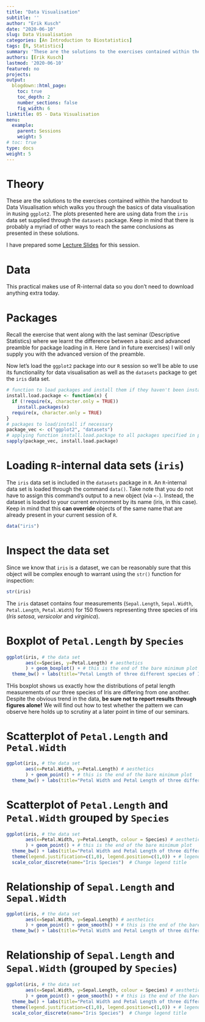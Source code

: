 ```yaml
---
title: "Data Visualisation"
subtitle: ''
author: "Erik Kusch"
date: "2020-06-10"
slug: Data Visualisation
categories: [An Introduction to Biostatistics]
tags: [R, Statistics]
summary: 'These are the solutions to the exercises contained within the handout to Data Visualisation which walks you through the basics of data visualisation in `R`using `ggplot2`. The plots presented here are using data from the `iris` data set supplied through the `datasets` package.'
authors: [Erik Kusch]
lastmod: '2020-06-10'
featured: no
projects:
output:
  blogdown::html_page:
    toc: true
    toc_depth: 2
    number_sections: false
    fig_width: 6
linktitle: 05 - Data Visualisation
menu:
  example:
    parent: Sessions 
    weight: 5
# toc: true
type: docs
weight: 5
---
```


# Theory
These are the solutions to the exercises contained within the handout to Data Visualisation which walks you through the basics of data visualisation in `R`using `ggplot2`. The plots presented here are using data from the `iris` data set supplied through the `datasets` package. Keep in mind that there is probably a myriad of other ways to reach the same conclusions as presented in these solutions.

I have prepared some [Lecture Slides](/courses/An Introduction to Biostatistics/05---Data-Visualisation_Handout.html) for this session.

# Data 
This practical makes use of R-internal data so you don't need to download anything extra today.

# Packages
Recall the exercise that went along with the last seminar (Descriptive Statistics) where we learnt the difference between a basic and advanced preamble for package loading in `R`. Here (and in future exercises) I will only supply you with the advanced version of the preamble.  

Now let's load the `ggplot2` package into our `R` session so we'll be able to use its functionality for data visualisation as well as the `datasets` package to get the `iris` data set.

```r
# function to load packages and install them if they haven't been installed yet
install.load.package <- function(x) {
  if (!require(x, character.only = TRUE))
    install.packages(x)
  require(x, character.only = TRUE)
}
# packages to load/install if necessary
package_vec <- c("ggplot2", "datasets")
# applying function install.load.package to all packages specified in package_vec
sapply(package_vec, install.load.package)
```

# Loading `R`-internal data sets (`iris`)  
The `iris` data set is included in the `datasets` package in `R`. An `R`-internal data set is loaded through the command `data()`. Take note that you do not have to assign this command's output to a new object (via `<-`). Instead, the dataset is loaded to your current environment by its name (iris, in this case). Keep in mind that this **can override** objects of the same name that are already present in your current session of `R`.
```r
data("iris")
```

# Inspect the data set    
Since we know that `iris` is a dataset, we can be reasonably sure that this object will be complex enough to warrant using the `str()` function for inspection:
```r
str(iris)
```

The `iris` dataset contains four measurements (`Sepal.Length`, `Sepal.Width`, `Petal.Length`, `Petal.Width`) for 150 flowers representing three species of iris (*Iris setosa*, *versicolor* and *virginica*).



# **Boxplot** of `Petal.Length` by `Species`    
```r
ggplot(iris, # the data set
       aes(x=Species, y=Petal.Length) # aesthetics
       ) + geom_boxplot() + # this is the end of the bare minimum plot
  theme_bw() + labs(title="Petal Length of three different species of Iris")
```

THis boxplot shows us exactly how the distributions of petal length measurements of our three species of Iris are differing from one another. Despite the obvious trend in the data, **be sure not to report results through figures alone!** We will find out how to test whether the pattern we can observe here holds up to scrutiny at a later point in time of our seminars.



# **Scatterplot** of `Petal.Length` and `Petal.Width`    
```r
ggplot(iris, # the data set
       aes(x=Petal.Width, y=Petal.Length) # aesthetics
       ) + geom_point() + # this is the end of the bare minimum plot
  theme_bw() + labs(title="Petal Width and Petal Length of three different species of Iris")
```


# **Scatterplot** of `Petal.Length` and `Petal.Width` grouped by `Species`    
```r
ggplot(iris, # the data set
       aes(x=Petal.Width, y=Petal.Length, colour = Species) # aesthetics
       ) + geom_point() + # this is the end of the bare minimum plot
  theme_bw() + labs(title="Petal Width and Petal Length of three different species of Iris") + 
  theme(legend.justification=c(1,0), legend.position=c(1,0)) + # legend inside
  scale_color_discrete(name="Iris Species")  # Change legend title
```



# Relationship of `Sepal.Length` and `Sepal.Width`    
```r
ggplot(iris, # the data set
       aes(x=Sepal.Width, y=Sepal.Length) # aesthetics
       ) + geom_point() + geom_smooth() + # this is the end of the bare minimum plot
  theme_bw() + labs(title="Petal Width and Petal Length of three different species of Iris")
```

# Relationship of `Sepal.Length` and `Sepal.Width` (grouped by `Species`)  
```r
ggplot(iris, # the data set
       aes(x=Sepal.Width, y=Sepal.Length, colour = Species) # aesthetics
       ) + geom_point() + geom_smooth() + # this is the end of the bare minimum plot
  theme_bw() + labs(title="Petal Width and Petal Length of three different species of Iris") + 
  theme(legend.justification=c(1,0), legend.position=c(1,0)) + # legend inside
  scale_color_discrete(name="Iris Species")  # Change legend title
```
